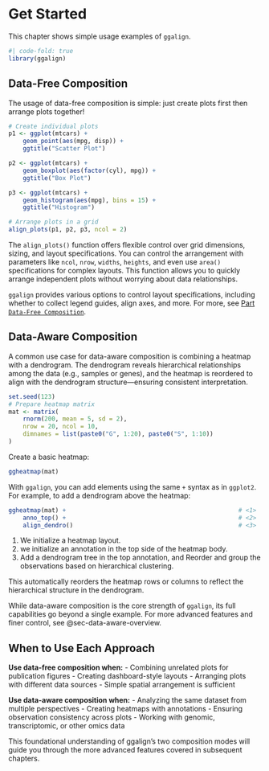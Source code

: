 # Get Started {#sec-get-started}

This chapter shows simple usage examples of `ggalign`.

```r
#| code-fold: true
library(ggalign)
```

## Data-Free Composition

The usage of data-free composition is simple: just create plots first then
arrange plots together!

```r
# Create individual plots
p1 <- ggplot(mtcars) +
    geom_point(aes(mpg, disp)) +
    ggtitle("Scatter Plot")

p2 <- ggplot(mtcars) +
    geom_boxplot(aes(factor(cyl), mpg)) +
    ggtitle("Box Plot")

p3 <- ggplot(mtcars) +
    geom_histogram(aes(mpg), bins = 15) +
    ggtitle("Histogram")

# Arrange plots in a grid
align_plots(p1, p2, p3, ncol = 2)
```

The `align_plots()` function offers flexible control over grid dimensions,
sizing, and layout specifications. You can control the arrangement with
parameters like `ncol`, `nrow`, `widths`, `heights`, and even use `area()`
specifications for complex layouts. This function allows you to quickly arrange independent plots without worrying about data relationships.

`ggalign` provides various options to control layout specifications, including
whether to collect legend guides, align axes, and more. For more, see [Part
`Data-Free Composition`](#).

## Data-Aware Composition

A common use case for data-aware composition is combining a heatmap with a
dendrogram. The dendrogram reveals hierarchical relationships among the data
(e.g., samples or genes), and the heatmap is reordered to align with the
dendrogram structure—ensuring consistent interpretation.

```r
set.seed(123)
# Prepare heatmap matrix
mat <- matrix(
    rnorm(200, mean = 5, sd = 2),
    nrow = 20, ncol = 10,
    dimnames = list(paste0("G", 1:20), paste0("S", 1:10))
)
```

Create a basic heatmap:
```r
ggheatmap(mat)
```

With `ggalign`, you can add elements using the same `+` syntax as in `ggplot2`.
For example, to add a dendrogram above the heatmap:
```r
ggheatmap(mat) +                                                # <1>
    anno_top() +                                                # <2>
    align_dendro()                                              # <3>
```

  1. We initialize a heatmap layout.
  2. we initialize an annotation in the top side of the heatmap body.
  3. Add a dendrogram tree in the top annotation, and Reorder and group the observations based on hierarchical clustering.

This automatically reorders the heatmap rows or columns to reflect the
hierarchical structure in the dendrogram.

While data-aware composition is the core strength of `ggalign`, its full
capabilities go beyond a single example. For more advanced features and finer
control, see @sec-data-aware-overview.

## When to Use Each Approach

**Use data-free composition when:**
- Combining unrelated plots for publication figures
- Creating dashboard-style layouts
- Arranging plots with different data sources
- Simple spatial arrangement is sufficient

**Use data-aware composition when:**
- Analyzing the same dataset from multiple perspectives
- Creating heatmaps with annotations
- Ensuring observation consistency across plots
- Working with genomic, transcriptomic, or other omics data

This foundational understanding of ggalign's two composition modes will guide you through the more advanced features covered in subsequent chapters.


